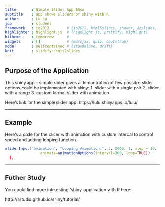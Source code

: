 ```yaml
---
title       : Simple Slider App Show
subtitle    : app shows sliders of shiny with R
author      : Lu Lu
job         : student
framework   : io2012        # {io2012, html5slides, shower, dzslides, ...}
highlighter : highlight.js  # {highlight.js, prettify, highlight}
hitheme     : tomorrow      # 
widgets     : []            # {mathjax, quiz, bootstrap}
mode        : selfcontained # {standalone, draft}
knit        : slidify::knit2slides
---
```


## Purpose of the Application

This shiny app -- simple slider gives a demontration of few possible slider options could be implemented with shiny:
1. slider with a single poit
2. slider with a range
3. custom format slider with animation

Here's link for the simple slider app:
https://lulu.shinyapps.io/lulu/


---

## Example

Here's a code for the clider with animation with custom intercal to control speed and adding looping function


```r
sliderInput("animation", "Looping Animation:", 1, 2000, 1, step = 10, 
                animate=animationOptions(interval=300, loop=TRUE))
  ),

```


---

## Futher Study

You could find more interesting 'shiny' application with R here:

http://rstudio.github.io/shiny/tutorial/